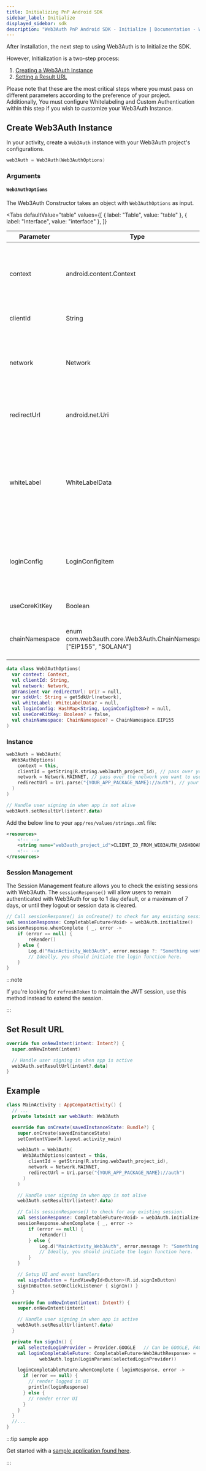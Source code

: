 ```yaml
---
title: Initializing PnP Android SDK
sidebar_label: Initialize
displayed_sidebar: sdk
description: "Web3Auth PnP Android SDK - Initialize | Documentation - Web3Auth"
---
```



After Installation, the next step to using Web3Auth is to Initialize the SDK.

However, Initialization is a two-step process:

1. [Creating a Web3Auth Instance](#create-web3auth-instance)
2. [Setting a Result URL](#set-result-url)

Please note that these are the most critical steps where you must pass on different parameters according to the preference of your project.
Additionally, You must configure Whitelabeling and Custom Authentication within this step if you wish to customize your Web3Auth Instance.

## Create Web3Auth Instance

In your activity, create a `Web3Auth` instance with your Web3Auth project's configurations.

```kotlin
web3Auth = Web3Auth(Web3AuthOptions)
```

### Arguments

#### `Web3AuthOptions`

The Web3Auth Constructor takes an object with `Web3AuthOptions` as input.

<Tabs
  defaultValue="table"
  values={[
    { label: "Table", value: "table" },
    { label: "Interface", value: "interface" },
  ]}
>

<TabItem value="table">

| Parameter      | Type                                                                | Mandatory | Description                                                                                                                                                     |
| -------------- | ------------------------------------------------------------------- | --------- | --------------------------------------------------------------------------------------------------------------------------------------------------------------- |
| context        | android.content.Context                                             | Yes       | Android context to launch Web-based authentication, usually is the current activity                                                                             |
| clientId       | String                                                              | Yes       | Your Web3Auth Project ID                                                                                                                                        |
| network        | Network                                                             | Yes       | Network to run Web3Auth, either MAINNET, TESTNET, AQUA or CYAN                                                                                                  |
| redirectUrl    | android.net.Uri                                                     | No        | URL that Web3Auth will redirect API responses, default is `null`                                                                                                |
| whiteLabel     | WhiteLabelData                                                      | No        | A configuration optional object to customize UI, branding, and translations for your brand. Refer [WhiteLabel](/pnp/features/whitelabel) section for more info. |
| loginConfig    | LoginConfigItem                                                     | No        | A configuration optional object to use custom authentication. Refer [Custom Authentication](/pnp/features/custom-authentication) for more info.                 |
| useCoreKitKey  | Boolean                                                             | No        | Use Core Kit Key true to the Core Kit keys.                                                                                                                     |
| chainNamespace | enum com.web3auth.core.Web3Auth.ChainNamespace ["EIP155", "SOLANA"] | No        | A configuration optional object to use chain namespace.                                                                                                         |

</TabItem>

<TabItem value="interface">

```kotlin
data class Web3AuthOptions(
  var context: Context,
  val clientId: String,
  val network: Network,
  @Transient var redirectUrl: Uri? = null,
  var sdkUrl: String = getSdkUrl(network),
  val whiteLabel: WhiteLabelData? = null,
  val loginConfig: HashMap<String, LoginConfigItem>? = null,
  val useCoreKitKey: Boolean? = false,
  val chainNamespace: ChainNamespace? = ChainNamespace.EIP155
)
```

</TabItem>

</Tabs>

### Instance

```kotlin
web3Auth = Web3Auth(
  Web3AuthOptions(
    context = this,
    clientId = getString(R.string.web3auth_project_id), // pass over your Web3Auth Client ID from Developer Dashboard
    network = Network.MAINNET, // pass over the network you want to use (MAINNET or TESTNET or CYAN or AQUA)
    redirectUrl = Uri.parse("{YOUR_APP_PACKAGE_NAME}://auth"), // your app's redirect URL
  )
)

// Handle user signing in when app is not alive
web3Auth.setResultUrl(intent?.data)
```

Add the below line to your `app/res/values/strings.xml` file:

```xml
<resources>
    <!-- -->
    <string name="web3auth_project_id">CLIENT_ID_FROM_WEB3AUTH_DASHBOARD</string>
    <!-- -->
</resources>
```

### Session Management

The Session Management feature allows you to check the existing sessions with Web3Auth. The `sessionResponse()` will allow users to remain
authenticated with Web3Auth for up to 1 day default, or a maximum of 7 days, or until they logout or session data is cleared.

```kotlin
// Call sessionResponse() in onCreate() to check for any existing session.
val sessionResponse: CompletableFuture<Void> = web3Auth.initialize()
sessionResponse.whenComplete { _, error ->
    if (error == null) {
        reRender()
    } else {
        Log.d("MainActivity_Web3Auth", error.message ?: "Something went wrong")
        // Ideally, you should initiate the login function here.
    }
}
```

:::note

If you're looking for `refreshToken` to maintain the JWT session, use this method instead to extend the session.

:::

## Set Result URL

```kotlin
override fun onNewIntent(intent: Intent?) {
  super.onNewIntent(intent)

  // Handle user signing in when app is active
  web3Auth.setResultUrl(intent?.data)
}
```

## Example

```kotlin
class MainActivity : AppCompatActivity() {
  // ...
  private lateinit var web3Auth: Web3Auth

  override fun onCreate(savedInstanceState: Bundle?) {
    super.onCreate(savedInstanceState)
    setContentView(R.layout.activity_main)

    web3Auth = Web3Auth(
      Web3AuthOptions(context = this,
        clientId = getString(R.string.web3auth_project_id),
        network = Network.MAINNET,
        redirectUrl = Uri.parse("{YOUR_APP_PACKAGE_NAME}://auth")
      )
    )

    // Handle user signing in when app is not alive
    web3Auth.setResultUrl(intent?.data)

    // Calls sessionResponse() to check for any existing session.
    val sessionResponse: CompletableFuture<Void> = web3Auth.initialize()
    sessionResponse.whenComplete { _, error ->
        if (error == null) {
            reRender()
        } else {
            Log.d("MainActivity_Web3Auth", error.message ?: "Something went wrong")
            // Ideally, you should initiate the login function here.
        }
    }

    // Setup UI and event handlers
    val signInButton = findViewById<Button>(R.id.signInButton)
    signInButton.setOnClickListener { signIn() }
  }

  override fun onNewIntent(intent: Intent?) {
    super.onNewIntent(intent)

    // Handle user signing in when app is active
    web3Auth.setResultUrl(intent?.data)
  }

  private fun signIn() {
    val selectedLoginProvider = Provider.GOOGLE   // Can be GOOGLE, FACEBOOK, TWITCH etc.
    val loginCompletableFuture: CompletableFuture<Web3AuthResponse> =
            web3Auth.login(LoginParams(selectedLoginProvider))

    loginCompletableFuture.whenComplete { loginResponse, error ->
      if (error == null) {
        // render logged in UI
        println(loginResponse)
      } else {
        // render error UI
      }
    }
  }
  //...
}
```

:::tip sample app

Get started with a [sample application found here](/examples?product=Plug+and+Play&sdk=Plug+and+Play+Android+SDK).

:::
